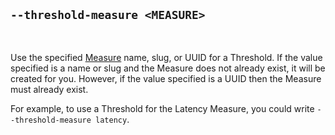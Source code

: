 ## `--threshold-measure <MEASURE>`

<br />

Use the specified [Measure][measure] name, slug, or UUID for a Threshold.
If the value specified is a name or slug and the Measure does not already exist, it will be created for you.
However, if the value specified is a UUID then the Measure must already exist.

For example, to use a Threshold for the Latency Measure,
you could write `--threshold-measure latency`.

[measure]: /docs/explanation/benchmarking/#measure
